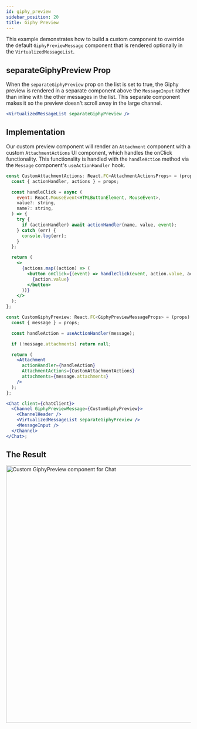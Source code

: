 ```yaml
---
id: giphy_preview
sidebar_position: 20
title: Giphy Preview
---
```



This example demonstrates how to build a custom component to override the default `GiphyPreviewMessage` component that is rendered optionally in the
`VirtualizedMessageList`.

## separateGiphyPreview Prop

When the `separateGiphyPreview` prop on the list is set to true, the Giphy preview is rendered in a separate component above the `MessageInput` rather than inline with the other messages in the list.
This separate component makes it so the preview doesn't scroll away in the large channel.

```jsx
<VirtualizedMessageList separateGiphyPreview />
```

## Implementation

Our custom preview component will render an `Attachment` component with a custom `AttachmentActions` UI component, which handles the onClick functionality.
This functionality is handled with the `handleAction` method via the `Message` component's `useActionHandler` hook.

```jsx
const CustomAttachmentActions: React.FC<AttachmentActionsProps> = (props) => {
  const { actionHandler, actions } = props;

  const handleClick = async (
    event: React.MouseEvent<HTMLButtonElement, MouseEvent>,
    value?: string,
    name?: string,
  ) => {
    try {
      if (actionHandler) await actionHandler(name, value, event);
    } catch (err) {
      console.log(err);
    }
  };

  return (
    <>
      {actions.map((action) => (
        <button onClick={(event) => handleClick(event, action.value, action.name)}>
          {action.value}
        </button>
      ))}
    </>
  );
};

const CustomGiphyPreview: React.FC<GiphyPreviewMessageProps> = (props) => {
  const { message } = props;

  const handleAction = useActionHandler(message);

  if (!message.attachments) return null;

  return (
    <Attachment
      actionHandler={handleAction}
      AttachmentActions={CustomAttachmentActions}
      attachments={message.attachments}
    />
  );
};

<Chat client={chatClient}>
  <Channel GiphyPreviewMessage={CustomGiphyPreview}>
    <ChannelHeader />
    <VirtualizedMessageList separateGiphyPreview />
    <MessageInput />
  </Channel>
</Chat>;
```

## The Result

<img src={GiphyPreview} alt='Custom GiphyPreview component for Chat' width='700' />
